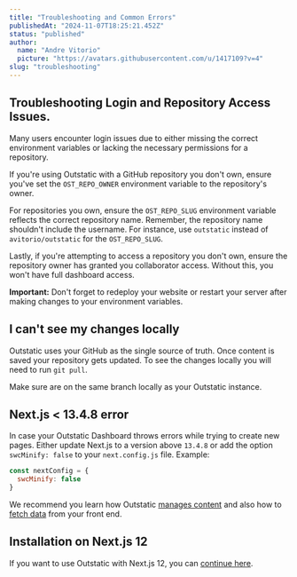 ```yaml
---
title: "Troubleshooting and Common Errors"
publishedAt: "2024-11-07T18:25:21.452Z"
status: "published"
author:
  name: "Andre Vitorio"
  picture: "https://avatars.githubusercontent.com/u/1417109?v=4"
slug: "troubleshooting"
---
```


## Troubleshooting Login and Repository Access Issues.

Many users encounter login issues due to either missing the correct environment variables or lacking the necessary permissions for a repository.

If you're using Outstatic with a GitHub repository you don't own, ensure you've set the `OST_REPO_OWNER` environment variable to the repository's owner.

For repositories you own, ensure the `OST_REPO_SLUG` environment variable reflects the correct repository name. Remember, the repository name shouldn't include the username. For instance, use `outstatic` instead of `avitorio/outstatic` for the `OST_REPO_SLUG`.

Lastly, if you're attempting to access a repository you don't own, ensure the repository owner has granted you collaborator access. Without this, you won't have full dashboard access.

**Important:** Don't forget to redeploy your website or restart your server after making changes to your environment variables.

## I can't see my changes locally

Outstatic uses your GitHub as the single source of truth. Once content is saved your repository gets updated. To see the changes locally you will need to run `git pull`.

Make sure are on the same branch locally as your Outstatic instance.

## Next.js &lt; 13.4.8 error

In case your Outstatic Dashboard throws errors while trying to create new pages. Either update Next.js to a version above `13.4.8` or add the option `swcMinify: false` to your `next.config.js` file. Example:

```javascript
const nextConfig = {
  swcMinify: false
}
```

We recommend you learn how Outstatic [manages content](/introduction) and also how to [fetch data](/fetching-data) from your front end.

## Installation on Next.js 12

If you want to use Outstatic with Next.js 12, you can [continue here](/using-with-next-js-12).